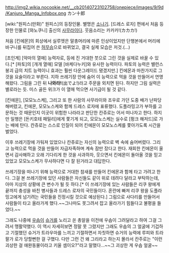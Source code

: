 http://img2.wikia.nocookie.net/__cb20140723102758/onepiece/images/9/9d/Kanjuro_Manga_Infobox.png
カン十郎 

[wiki:"원피스(만화)" 원피스]의 등장인물. 별명은 [[소나기]]. [드레스 로자] 편에서 처음 등장한 인물로 [와노쿠니] 출신의 [[사무라이]]다. 웃음소리는 카카카!(カカカ!)

처음 [킨에몬]의 회상에서 실루엣은 말총머리에 마른 인상이었지만 단행본에서 머리에 바구니를 뒤집어 쓴 [http://ja.m.wikipedia.org/wiki/%E8%99%9A%E7%84%A1%E5%83%A7 허무승]으로 바뀌었고, 결국 실제 모습은 저것.(...)

[초인계] [악마의 열매] 능력자로, 등에 진 거대한 붓으로 그린 것을 실제로 바꿀 수 있다.[* [파토]의 [개개 열매] 모델 [바케다누키]와 유사한 능력이다. 파토의 능력은 밸런스 붕괴 급의 치트 능력이니 효과는 훨씬 다운그레이드 됐겠지만.] 킨에몬과 마찬가지로 그것을 요술이라고 부른다. 지하 쓰레기장 안에 숨어 이 능력으로 먹을 것을 만들어서 연명해왔다. 그림을 그린 뒤 '''나와라!'''(出でよ!)라고 주문을 외치면 된다. 하지만 그림 실력은 별로라는 듯. 미스 골든 위크가 이 열매 먹으면 사기급이 될 것 같다.

[킨에몬], [모모노스케], 그리고 또 한 사람의 사무라이와 조우로 가던 도중 배가 난파당해버렸고, 킨에몬, 모모노스케와 함께 드레스 로자에 표류했다. 도플라밍고가 부하를 고문하는 것 때문인지 이곳이 위험한 나라라고 판단한 칸쥬로는 어서 떠나자고 한다. 하지만 일행은 [돈키호테 패밀리]에게 쫓기게 되고, 모모노스케는 실수로 [펑크 해저드]로 가는 배에 탄다. 칸쥬로는 스스로 인질이 되어 킨에몬이 모모노스케를 쫓아가도록 시간을 벌었다.

이후 쓰레기장에 가둬져 있었으나 칸쥬로는 자신의 능력으로 벽 속에 숨어버렸다. 그리고 능력으로 먹을 것을 만들어 자급자족하며 계속 잠만 잤다고 한다. 재회한 킨에몬이 울면서 감사해하고 오래 기다리게 한 것을 사과하자, 웃으면서 킨에몬이 돌아올 것을 믿고 있었고 모모노스케가 무사하다면 다 잘 된거라고 대답한다. 

쓰레기장을 떠나기 위해 능력으로 거대한 참새를 만들어 킨에몬과 함께 타고 가려고 한다. 그걸 본 쓰레기장에 있던 사람들은 자신들도 같이 위로 데려다 달라고 부탁하는데, 아마 지상의 상황에 큰 변수가 될 듯 하다.[* 이 쓰레기장에 있는 사람들은 리쿠 왕에게 끝까지 충성을 바친 병사들과 드레스 로자의 국민들이다. 혼란에 빠져 리쿠 왕을 도플라밍고에게 넘기려는 국민들을 진정시킬 것으로 예상된다.] 그림으로 사다리를 만들어서 사람들이 타고 올라가게 했다.~~그나마도 못그려서 잡고 올라가기 힘들다고 불평을 들었다.~~

그래도 나중에 [[우솝]]이 [[슈거]]를 노리고 쏜 총알을 이전에 우솝이 그려달라고 하여 그걸 그려서 맹활약했다. 이 역시 자세히보면 정말 못 그렸지만 그래도 우솝의 그 얼굴에 기겁하고 기절했던 슈거가 트라우마를 느끼고 기절하면서 자칫하면 슈거의 능력에 루피와 트라팔가 로가 당할뻔한 걸 구했다. 다만 그런 건 왜 그리라고 하는지 몰라서 칸주로는 "이런 괴상한 걸 애완동물이라고 키울 셈이오?"라고 말했다...~~그 괴상한 게 우솝 얼굴~~
